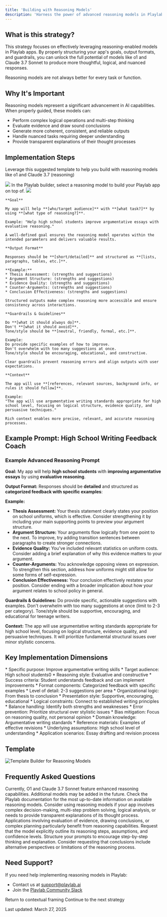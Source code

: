 ```yaml
---
title: 'Building with Reasoning Models'
description: 'Harness the power of advanced reasoning models in Playlab to create more sophisticated, thoughtful applications'
---
```


## <Icon icon="circle-question" size="24" className="inline-block align-text-bottom" /> What is this strategy?

This strategy focuses on effectively leveraging reasoning-enabled models in Playlab apps. By properly structuring your app's goals, output formats, and guardrails, you can unlock the full potential of models like o1 and Claude 3.7 Sonnet to produce more thoughtful, logical, and nuanced responses.

<Warning>Reasoning models are not always better for every task or function.</Warning>

## <Icon icon="lightbulb" size="24" className="inline-block align-text-bottom" /> Why It's Important

Reasoning models represent a significant advancement in AI capabilities. When properly guided, these models can:

* Perform complex logical operations and multi-step thinking
* Evaluate evidence and draw sound conclusions
* Generate more coherent, consistent, and reliable outputs
* Handle nuanced tasks requiring deeper understanding
* Provide transparent explanations of their thought processes

## <Icon icon="list-ol" size="24" className="inline-block align-text-bottom" /> Implementation Steps
Leverage this suggested template to help you build with reasoning models like o1 and Claude 3.7 (reasoning)
<Frame><img src="/images/reasoningprompt.png" /></Frame>

<Steps>
  <Step title="Select a Reasoning Model">
  In the Playlab builder, select a reasoning model to build your Playlab app on top of.
  <Frame><img src="/images/reasoningmodels.png" /></Frame>
  </Step>
  
  <Step title="Define a Clear Goal">

    **Goal**
    
    My app will help **[who/target audience]** with **[what task?]** by using **[what type of reasoning?]**.
    
    Example: "Help high school students improve argumentative essays with evaluative reasoning."
    
    A well-defined goal ensures the reasoning model operates within the intended parameters and delivers valuable results.
  </Step>
  
  <Step title="Specify the Output Format">
    
    **Output Format**
    
    Responses should be **[short/detailed]** and structured as **[lists, paragraphs, tables, etc.]**.
    
    **Example:**
    * Thesis Assessment: (strengths and suggestions)
    * Argument Structure: (strengths and suggestions)
    * Evidence Quality: (strengths and suggestions)
    * Counter-Arguments: (strengths and suggestions)
    * Conclusion Effectiveness: (strengths and suggestions)
    
    Structured outputs make complex reasoning more accessible and ensure consistency across interactions.
  </Step>
  
  <Step title="Set Guardrails and Guidelines">
    
    **Guardrails & Guidelines**
    
    Do **[what it should always do]**.
    Don't **[what it should avoid]**.
    Tone/style should be **[neutral, friendly, formal, etc.]**.
    
    Example:
    Do provide specific examples of how to improve.
    Don't overwhelm with too many suggestions at once.
    Tone/style should be encouraging, educational, and constructive.
    
    Clear guardrails prevent reasoning errors and align outputs with user expectations.
  </Step>
  
  <Step title="Provide Context and Background">
    
    **Context**
    
    The app will use **[references, relevant sources, background info, or rules it should follow]**.
    
    Example:
    "The app will use argumentative writing standards appropriate for high school level, focusing on logical structure, evidence quality, and persuasive techniques."
    
    Rich context enables more precise, relevant, and accurate reasoning processes.
  </Step>
</Steps>

## <Icon icon="pen-to-square" size="24" className="inline-block align-text-bottom" /> Example Prompt: High School Writing Feedback Coach

### Example Advanced Reasoning Prompt

**Goal:**
My app will help **high school students** with **improving argumentative essays** by using **evaluative reasoning**.

**Output Format:**
Responses should be **detailed** and structured as **categorized feedback with specific examples**:

**Example:**
* **Thesis Assessment:** Your thesis statement clearly states your position on school uniforms, which is effective. Consider strengthening it by including your main supporting points to preview your argument structure.
* **Argument Structure:** Your arguments flow logically from one point to the next. To improve, try adding transition sentences between paragraphs to create stronger connections.
* **Evidence Quality:** You've included relevant statistics on uniform costs. Consider adding a brief explanation of why this evidence matters to your argument.
* **Counter-Arguments:** You acknowledge opposing views on expression. To strengthen this section, address how uniforms might still allow for some forms of self-expression.
* **Conclusion Effectiveness:** Your conclusion effectively restates your position. Consider ending with a broader implication about how your argument relates to school policy in general.

**Guardrails & Guidelines:**
Do provide specific, actionable suggestions with examples.
Don't overwhelm with too many suggestions at once (limit to 2-3 per category).
Tone/style should be supportive, encouraging, and educational for teenage writers.

**Context:**
The app will use argumentative writing standards appropriate for high school level, focusing on logical structure, evidence quality, and persuasive techniques. It will prioritize fundamental structural issues over minor stylistic concerns.

## <Icon icon="binoculars" size="24" className="inline-block align-text-bottom" /> Key Implementation Dimensions

<Accordion title="Goal Definition">
  * Specific purpose: Improve argumentative writing skills
  * Target audience: High school students0
  * Reasoning style: Evaluative and constructive
  * Success criteria: Student understands feedback and can implement improvements
</Accordion>
<Accordion title="Output Structure">
  * Format components: Categorized feedback with specific examples
  * Level of detail: 2-3 suggestions per area
  * Organizational logic: From thesis to conclusion
  * Presentation style: Supportive, encouraging, educational
</Accordion>
<Accordion title="Reasoning Guardrails">
  * Logical constraints: Connect to established writing principles
  * Balance handling: Identify both strengths and weaknesses
  * Error prevention: Prioritize structural over stylistic issues
  * Bias mitigation: Focus on reasoning quality, not personal opinion
</Accordion>
<Accordion title="Contextual Framework">
  * Domain knowledge: Argumentative writing standards
  * Reference materials: Examples of effective revisions
  * Underlying assumptions: High school level of understanding
  * Application scenarios: Essay drafting and revision process
</Accordion>

## <Icon icon="file-code" size="24" className="inline-block align-text-bottom" /> Template

<Frame>
  <img src="/images/reasoningtemplate.png" alt="Template Builder for Reasoning Models" />
</Frame>

## <Icon icon="circle-question" size="24" className="inline-block align-text-bottom" /> Frequently Asked Questions

<Accordion title="Which models support advanced reasoning?">
  Currently, O1 and Claude 3.7 Sonnet feature enhanced reasoning capabilities. Additional models may be added in the future. Check the Playlab documentation for the most up-to-date information on available reasoning models.
</Accordion>

<Accordion title="How do I know if my app needs reasoning capabilities?">
  Consider using reasoning models if your app involves complex decision-making, multi-step problem solving, logical analysis, or needs to provide transparent explanations of its thought process. Applications involving evaluation of evidence, drawing conclusions, or complex planning particularly benefit from reasoning capabilities.
</Accordion>

<Accordion title="How can I make reasoning processes more transparent?">
  Request that the model explicitly outline its reasoning steps, assumptions, and confidence levels. Structure your prompts to encourage step-by-step thinking and explanation. Consider requesting that conclusions include alternative perspectives or limitations of the reasoning process.
</Accordion>

## <Icon icon="bullhorn" size="24" className="inline-block align-text-bottom" /> Need Support?

If you need help implementing reasoning models in Playlab:

* Contact us at [support@playlab.ai](mailto:support@playlab.ai)
* Join the [Playlab Community Slack](https://join.slack.com/t/playlabcommunity/shared_invite/zt-31mhwj7nl-49e1Mw5fYpyHJGOFyDIFtA)

<CardGroup className="mt-12 mb-8">
  <Card title="Back to Context is Key" icon="arrow-left" href="/prompting/basics/context-is-key" iconType="duotone">
    Return to contextual framing
  </Card>
  <Card title="Structure and Organization" icon="arrow-right" href="/prompting/basics/structure-and-organization" iconType="duotone">
    Continue to the next strategy
  </Card>
</CardGroup>

Last updated: March 27, 2025